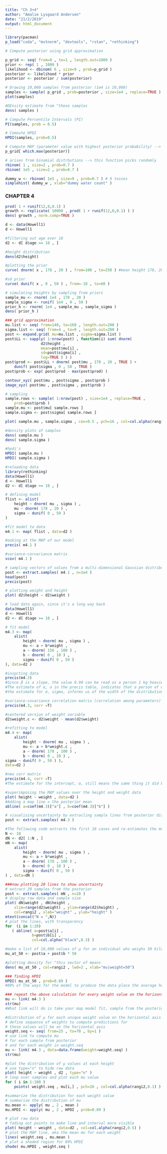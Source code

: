 ```yaml
---
title: "Ch 3+4"
author: "Amalie Lysgaard Andersen"
date: "21/2/2019"
output: html_document
---
```



```r
library(pacman)
p_load("coda", "mvtnorm", "devtools", "rstan", "rethinking")

```

```r
# Compute posterior using grid approximation

p_grid <- seq( from=0 , to=1 , length.out=1000 )
prior <- rep( 1 , 1000 )
likelihood <- dbinom( 6 , size=9 , prob=p_grid )
posterior <- likelihood * prior
posterior <- posterior / sum(posterior)

# Drawing 10,000 samples from posterior (1e4 is 10,000)
samples <- sample( p_grid , prob=posterior , size=1e4 , replace=TRUE )
plot(samples)

#DEnsity estimate from ^these samples
dens( samples )
```

```r
# Compute Percentile Intervals (PI)
PI(samples, prob = 0.5)

# Comoute HPDI
HPDI(samples, prob=0.5)

# Compute MAP (parameter value with highest posterior probability) --> a point estimate which summarises the posterior
p_grid[ which.max(posterior)]

```

```r
# arises from binomial distrbutions --> this function picks randomly
rbinom( 1 , size=2 , prob=0.7 )
rbinom( 1e5 , size=2 , prob=0.7 )

dummy_w <- rbinom( 1e5 , size=9 , prob=0.7 ) # 9 tosses
simplehist( dummy_w , xlab="dummy water count" ) 
```


### CHAPTER 4

```r
prod( 1 + runif(12,0,0.1) )
growth <- replicate( 10000 , prod( 1 + runif(12,0,0.1) ) )
dens( growth , norm.comp=TRUE )
```

```r
d <- data(Howell1) 
d <- Howell1

#filtering out age over 18
d2 <- d[ d$age >= 18 , ]

#height distribution
dens(d2$height)

#plotting the prior
curve( dnorm( x , 178 , 20 ) , from=100 , to=250 ) #mean height 178, 20 SD

#sd prior
curve( dunif( x , 0 , 50 ) , from=-10 , to=60 )

# simulating heights by sampling from priors
sample_mu <- rnorm( 1e4 , 178 , 20 )
sample_sigma <- runif( 1e4 , 0 , 50 )
prior_h <- rnorm( 1e4 , sample_mu , sample_sigma )
dens( prior_h )

### grid approximation
mu.list <- seq( from=140, to=160 , length.out=200 )
sigma.list <- seq( from=4 , to=9 , length.out=200 )
post <- expand.grid( mu=mu.list , sigma=sigma.list )
post$LL <- sapply( 1:nrow(post) , function(i) sum( dnorm(
                d2$height ,
                mean=post$mu[i] ,
                sd=post$sigma[i] ,
                log=TRUE ) ) )
post$prod <- post$LL + dnorm( post$mu , 178 , 20 , TRUE ) +
    dunif( post$sigma , 0 , 50 , TRUE )
post$prob <- exp( post$prod - max(post$prod) )

contour_xyz( post$mu , post$sigma , post$prob )
image_xyz( post$mu , post$sigma , post$prob )

# sampling
sample.rows <- sample( 1:nrow(post) , size=1e4 , replace=TRUE ,
    prob=post$prob )
sample.mu <- post$mu[ sample.rows ]
sample.sigma <- post$sigma[ sample.rows ]

plot( sample.mu , sample.sigma , cex=0.5 , pch=16 , col=col.alpha(rangi2,0.1) ) #cex = size of points, pch = point character

#density plots of samples
dens( sample.mu )
dens( sample.sigma )

#hpdi's
HPDI( sample.mu )
HPDI( sample.sigma )
```

```r
#reloading data 
library(rethinking)
data(Howell1)
d <- Howell1
d2 <- d[ d$age >= 18 , ]

# defining model
flist <- alist(
    height ~ dnorm( mu , sigma ) ,
    mu ~ dnorm( 178 , 20 ) ,
    sigma ~ dunif( 0 , 50 )
)

#fit model to data
m4.1 <- map( flist , data=d2 )

#ooking at the MAP of our model
precis( m4.1 )

```

```r
#variance-corvariance matrix
vcov( m4.1 )

# sampling vectors of values from a multi-dimensional Gaussian distribution
post <- extract.samples( m4.1 , n=1e4 )
head(post)
precis(post)
```

```r
# plotting weight and height
plot( d2$height ~ d2$weight )
```

```r
# load data again, since it's a long way back 
data(Howell1)
d <- Howell1
d2 <- d[ d$age >= 18 , ]

# fit model
m4.3 <- map(
    alist(
        height ~ dnorm( mu , sigma ) ,
        mu <- a + b*weight ,
        a ~ dnorm( 156 , 100 ) ,
        b ~ dnorm( 0 , 10 ) ,
        sigma ~ dunif( 0 , 50 )
), data=d2 )

#inspcting data
precis(m4.3)
#Since β is a slope, the value 0.90 can be read as a person 1 kg heavier is expected to be 0.90 cm taller
#The estimate of α, a in the precis table, indicates that a person of weight 0 should be 114cm tall
#the estimate for σ, sigma, informs us of the width of the distribution of heights around the mean. A quick way to interpret it is to recall that about 95% of the probability in a Gaussian distribution lies between two standard deviations. So in this case, the estimate tells us that 95% of plausible heights lie within 10cm (2σ) of the mean height


```

```r
#variance-covariance correlation matrix (correlation among parameters)
precis(m4.3, corr =T)

#centered version of weight variable
d2$weight.c <- d2$weight - mean(d2$weight)

#refitting to model
m4.4 <- map(
    alist(
        height ~ dnorm( mu , sigma ) ,
        mu <- a + b*weight.c ,
        a ~ dnorm( 178 , 100 ) ,
        b ~ dnorm( 0 , 10 ) ,
sigma ~ dunif( 0 , 50 ) ),
data=d2 )

#new corr matrix 
precis(m4.4, corr =T)
#The estimate for the intercept, α, still means the same thing it did before: the expected value of the outcome variable, when the predictor variable is equal to zero. But now the mean value of the predictor is also zero. So the intercept also means: the expected value of the outcome, when the predictor is at its average value. This makes interpreting the intercept a lot easier.

```

```r
#superimposing the MAP values over the height and weight data
plot( height ~ weight , data=d2 )
#Adding a map line = the posterior mean
abline( a=coef(m4.3)["a"] , b=coef(m4.3)["b"] )

# visualising uncertainty by extracling sample lines from posterior distribution
post <- extract.samples( m4.3 )

#The following code extracts the first 10 cases and re-estimates the model:
N <- 10
dN <- d2[ 1:N , ]
mN <- map(
    alist(
        height ~ dnorm( mu , sigma ) ,
        mu <- a + b*weight ,
        a ~ dnorm( 178 , 100 ) ,
        b ~ dnorm( 0 , 10 ) ,
        sigma ~ dunif( 0 , 50 )
) , data=dN )

###now plotting 20 lines to show uncertainty
# extract 20 samples from the posterior
post <- extract.samples( mN , n=20 )
# display raw data and sample size
plot( dN$weight , dN$height ,
    xlim=range(d2$weight) , ylim=range(d2$height) ,
    col=rangi2 , xlab="weight" , ylab="height" )
mtext(concat("N = ",N))
# plot the lines, with transparency
for  (i in 1:20) 
   ( abline( a=post$a[i] , 
            b=post$b[i] , 
            col=col.alpha("black",0.3) )
```

```r
#make a list of 10,000 values of μ for an individual who weighs 50 kilograms
mu_at_50 <- post$a + post$b * 50

#plotting density for ^this vector of means
dens( mu_at_50 , col=rangi2 , lwd=2 , xlab="mu|weight=50")

### finding HPDI
HPDI( mu_at_50 , prob=0.89 )
#89% of the ways for the model to produce the data place the average height between about 159 cm and 160 cm (conditional on the model and data), assuming the weight is 50 kg.

### repeat the above calculation for every weight value on the horizontal axis, not just when it is 50 kg
mu <- link( m4.3 )
str(mu)
#What link will do is take your map model fit, sample from the posterior distribution, and then compute μ for each case in the data and sample from the posterior distribution

#distribution of μ for each unique weight value on the horizontal axis
# define sequence of weights to compute predictions for
# these values will be on the horizontal axis
weight.seq <- seq( from=25 , to=70 , by=1 )
# use link to compute mu
# for each sample from posterior
# and for each weight in weight.seq
mu <- link( m4.3 , data=data.frame(weight=weight.seq) )
str(mu)

#plot the distribution of μ values at each height
# use type="n" to hide raw data
plot( height ~ weight , d2 , type="n" )
# loop over samples and plot each mu value
for ( i in 1:100 )
    points( weight.seq , mu[i,] , pch=16 , col=col.alpha(rangi2,0.1) )

#summarize the distribution for each weight value
# summarize the distribution of mu
mu.mean <- apply( mu , 2 , mean )
mu.HPDI <- apply( mu , 2 , HPDI , prob=0.89 )

# plot raw data
# fading out points to make line and interval more visible
plot( height ~ weight , data=d2 , col=col.alpha(rangi2,0.5) )
# plot the MAP line, aka the mean mu for each weight
lines( weight.seq , mu.mean )
# plot a shaded region for 89% HPDI
shade( mu.HPDI , weight.seq )
``` 





